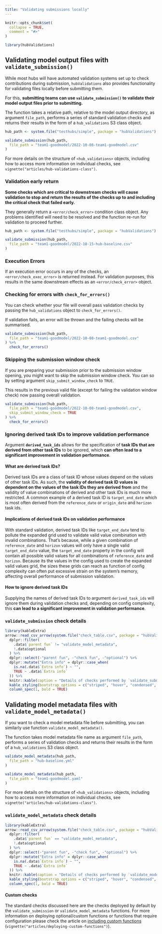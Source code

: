 ```yaml
---
title: "Validating submissions locally"
---
```


```r
knitr::opts_chunk$set(
  collapse = TRUE,
  comment = "#>"
)
```

```r
library(hubValidations)
```

## Validating model output files with `validate_submission()`

While most hubs will have automated validation systems set up to check contributions during submission, `hubValidations` also provides functionality for validating files locally before submitting them.

For this, **submitting teams can use `validate_submission()` to validate their model output files prior to submitting.**

The function takes a relative path, relative to the model output directory, as argument `file_path`, performs a series of standard validation checks and returns their results in the form of a `hub_validations` S3 class object.

```r
hub_path <- system.file("testhubs/simple", package = "hubValidations")

validate_submission(hub_path,
  file_path = "team1-goodmodel/2022-10-08-team1-goodmodel.csv"
)
```

For more details on the structure of `<hub_validations>` objects, including how to access more information on individual checks, see `vignette("articles/hub-validations-class")`.

### Validation early return

**Some checks which are critical to downstream checks will cause validation to stop and return the results of the checks up to and including the critical check that failed early.**

They generally return a `<error/check_error>` condition class object.
Any problems identified will need to be resolved and the function re-run for validation to proceed further.


```r
hub_path <- system.file("testhubs/simple", package = "hubValidations")

validate_submission(hub_path,
  file_path = "team1-goodmodel/2022-10-15-hub-baseline.csv"
)
```

### Execution Errors

If an execution error occurs in any of the checks, an `<error/check_exec_error>` is returned instead. For validation purposes, this results in the same downstream effects as an `<error/check_error>` object.


### Checking for errors with `check_for_errors()`

You can check whether your file will overall pass validation checks by passing the `hub_validations` object to `check_for_errors()`. 

If validation fails, an error will be thrown and the failing checks will be summarised.

```r
validate_submission(hub_path,
  file_path = "team1-goodmodel/2022-10-08-team1-goodmodel.csv"
) %>%
  check_for_errors()
```



### Skipping the submission window check

If you are preparing your submission prior to the submission window opening, you might want to skip the submission window check.
You can so by setting argument `skip_submit_window_check` to `TRUE`. 

This results in the previous valid file (except for failing the validation window check) now passing overall validation.

```r
validate_submission(hub_path,
  file_path = "team1-goodmodel/2022-10-08-team1-goodmodel.csv",
  skip_submit_window_check = TRUE
) %>%
  check_for_errors()
```

### Ignoring derived task IDs to improve validation performance

Argument **`derived_task_ids`** allows for the specification of **task IDs that are derived from other task IDs** to be ignored, which **can often lead to a significant improvement in validation performance**.

#### What are derived task IDs?

Derived task IDs are a class of task ID whose values depend on the values of other task IDs. As such, the **validity of derived task ID values is dependent on the values of the task IDs they are derived from** and the validity of value combinations of derived and other task IDs is much more restricted. A common example of a derived task ID is `target_end_date` which is most often derived from the `reference_date` or `origin_date` and `horizon` task ids. 

#### Implications of derived task IDs on validation performance

With standard validation, derived task IDs like `target_end_date` tend to pollute the expanded grid used to validate valid value combination with invalid combinations. That's because, while a given combination of `reference_date` and `horizon` values will only have a single valid `target_end_date` value, the `target_end_date` property in the config will contain all possible valid values for all combinations of `reference_date` and `horizon`. Because its the values in the config used to create the expanded valid values grid, the sizes these grids can reach as function of config complexity can often put excessive strain on the system's memory, affecting overall performance of submission validation. 

#### How to ignore derived task IDs

Supplying the names of derived task IDs to argument `derived_task_ids` will ignore them during validation checks and, depending on config complexity, this **can lead to a significant improvement in validation performance**.


### `validate_submission` check details

```r
library(kableExtra)
arrow::read_csv_arrow(system.file("check_table.csv", package = "hubValidations")) %>%
  dplyr::filter(
    .data$`parent fun` != "validate_model_metadata",
    !.data$optional
  ) %>%
  dplyr::select(-"parent fun", -"check fun", -"optional") %>%
  dplyr::mutate("Extra info" = dplyr::case_when(
    is.na(.data$`Extra info`) ~ "",
    TRUE ~ .data$`Extra info`
  )) %>%
  knitr::kable(caption = "Details of checks performed by `validate_submission()`") %>%
  kable_styling(bootstrap_options = c("striped", "hover", "condensed", "responsive")) %>%
  column_spec(1, bold = TRUE)
```


## Validating model metadata files with `validate_model_metadata()`

If you want to check a model metadata file before submitting, you can similarly use function `validate_model_metadata()`.

The function takes model metadata file name as argument `file_path`, performs a series of validation checks and returns their results in the form of a `hub_validations` S3 class object.

```r
validate_model_metadata(hub_path,
  file_path = "hub-baseline.yml"
)

validate_model_metadata(hub_path,
  file_path = "team1-goodmodel.yaml"
)
```


For more details on the structure of `<hub_validations>` objects, including how to access more information on individual checks, see `vignette("articles/hub-validations-class")`.

### `validate_model_metadata` check details

```r
library(kableExtra)
arrow::read_csv_arrow(system.file("check_table.csv", package = "hubValidations")) %>%
  dplyr::filter(
    .data$`parent fun` == "validate_model_metadata",
    !.data$optional
  ) %>%
  dplyr::select(-"parent fun", -"check fun", -"optional") %>%
  dplyr::mutate("Extra info" = dplyr::case_when(
    is.na(.data$`Extra info`) ~ "",
    TRUE ~ .data$`Extra info`
  )) %>%
  knitr::kable(caption = "Details of checks performed by `validate_model_metadata()`") %>%
  kable_styling(bootstrap_options = c("striped", "hover", "condensed", "responsive")) %>%
  column_spec(1, bold = TRUE)
```


<div class="alert alert-info" role="alert">

#### Custom checks

The standard checks discussed here are the checks deployed by default by the `validate_submission` or `validate_model_metadata` functions. 
For more information on deploying optional/custom functions or functions that require configuration please check the article on [including custom functions](deploying-custom-functions.html) (`vignette("articles/deploying-custom-functions")`).

</div>
